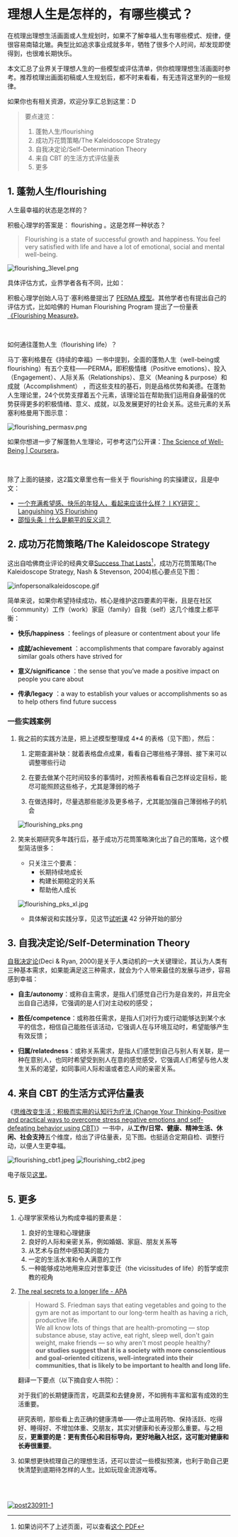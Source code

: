 # 理想人生是怎样的，有哪些模式？

在梳理出理想生活画面或人生规划时，如果不了解幸福人生有哪些模式、规律，便很容易南辕北辙。典型比如追求事业成就多年，牺牲了很多个人时间，却发现即使得到，也很难长期快乐。

本文汇总了业界关于理想人生的一些模型或评估清单，供你梳理理想生活画面时参考。推荐梳理出画面初稿或人生规划后，都不时来看看，有无违背这里列的一些规律。

如果你也有相关资源，欢迎分享汇总到这里：D

> 要点速览：
> 1. 蓬勃人生/flourishing
> 2. 成功万花筒策略/The Kaleidoscope Strategy
> 3. 自我决定论/Self-Determination Theory
> 4. 来自 CBT 的生活方式评估量表
> 5. 更多

## 1. 蓬勃人生/flourishing  

人生最幸福的状态是怎样的？

积极心理学的答案是： flourishing 。这是怎样一种状态？

> Flourishing is a state of successful growth and happiness. You feel very satisfied with life and have a lot of emotional, social and mental well-being.

![flourishing_3level.png](https://cdn.sunnyhuang.net/clipping/flourishing_3level.png/webp ':size=600')

具体评估方式，业界学者各有不同，比如：

积极心理学创始人马丁·塞利格曼提出了 [PERMA 模型](https://www.viacharacter.org/pdf/Flourishing.pdf)。其他学者也有提出自己的评估方式，比如哈佛的 Human Flourishing Program 提出了一份量表[《Flourishing Measure》](https://hfh.fas.harvard.edu/files/pik/files/flourishing_measure_pdf.pdf)。

<br />

如何通往蓬勃人生（flourishing life）？

马丁·塞利格曼在《持续的幸福》一书中提到，全面的蓬勃人生（well-being或flourishing）有五个支柱——PERMA，即积极情绪（Positive emotions）、投入（Engagement）、人际关系（Relationships）、意义（Meaning & purpose）和成就（Accomplishment） ，而这些支柱的基石，则是品格优势和美德。在蓬勃人生理论里，24个优势支撑着五个元素，该理论旨在帮助我们运用自身最强的优势获得更多的积极情绪、意义、成就，以及发展更好的社会关系。这些元素的关系塞利格曼用下图示意：

![flourishing_permasv.png](https://cdn.sunnyhuang.net/clipping/flourishing_permasv.png ':size=350')

如果你想进一步了解蓬勃人生理论，可参考这门公开课：[The Science of Well-Being | Coursera](https://www.coursera.org/learn/the-science-of-well-being)。

<br />

除了上面的链接，这2篇文章里也有一些关于 flourishing 的实操建议，且是中文：

* [一个充满希望感、快乐的年轻人，看起来应该什么样？丨KY研究：Languishing VS Flourishing](https://mp.weixin.qq.com/s/27y7b37njjQ5rYiWR83xnw)
* [邵恒头条｜什么是躺平的反义词？](https://m.igetget.com/share/course/article?id=RQLYWyjMZoa0J1vlglXp4wvzDbO26B)

## 2. 成功万花筒策略/The Kaleidoscope Strategy 


这出自哈佛商业评论的经典文章[Success That Lasts](https://hbr.org/2004/02/success-that-lasts)[^1]，成功万花筒策略(The Kaleidoscope Strategy, Nash & Stevenson, 2004)核心要点见下图：

![infopersonalkaleidoscope.gif](https://cdn.sunnyhuang.net/share/infopersonalkaleidoscope.gif)

简单来说，如果你希望持续成功，核心是维护这四要素的平衡，且是在社区（community）工作（work）家庭（family）自我（self）这几个维度上都平衡：


* **快乐/happiness** ：feelings of pleasure or contentment about your life

* **成就/achievement** ：accomplishments that compare favorably against similar goals others have strived for

* **意义/significance** ：the sense that you’ve made a positive impact on people you care about

* **传承/legacy** ：a way to establish your values or accomplishments so as to help others find future success


### 一些实践案例 

1. 我之前的实践方法是，把上述模型整理成 4*4 的表格（见下图），然后：
    1. 定期查漏补缺：就着表格盘点成果，看看自己哪些格子薄弱、接下来可以调整哪些行动
    2. 在要去做某个花时间较多的事情时，对照表格看看自己怎样设定目标，能尽可能照顾这些格子，尤其是薄弱的格子

    3. 在做选择时，尽量选那些能涉及更多格子，尤其能加强自己薄弱格子的机会
    
    ![flourishing_pks.png](https://cdn.sunnyhuang.net/share/flourishing_pks.png ':size=400')

2. 笑来长期研究多年践行后，基于成功万花筒策略演化出了自己的策略，这个模型简洁很多：
    - 只关注三个要素：
        - 长期持续地成长
        - 构建长期稳定的关系
        - 帮助他人成长

     ![flourishing_pks_xl.jpg](https://cdn.sunnyhuang.net/clipping/flourishing_pks_xl.jpg ':size=400')

    - 具体解说和实践分享，见这节[试听课](https://appqme5icso8118.h5.xiaoeknow.com/p/course/video/v_62fc5f9ee4b00a4f3734c94a) 42 分钟开始的部分
    



## 3. 自我决定论/Self-Determination Theory 

[自我决定论](https://selfdeterminationtheory.org/the-theory/)(Deci & Ryan, 2000)是关于人类动机的一大关键理论，其认为人类有三种基本需求，如果能满足这三种需求，就会为个人带来最佳的发展与进步，容易感到幸福：

- **自主/autonomy**：或称自主需求，是指人们感觉自己行为是自发的，并且完全出自自己选择，它强调的是人们对主动权的感受；

- **胜任/competence**：或称胜任需求，是指人们对行为或行动能够达到某个水平的信念，相信自己能胜任该活动，它强调人在与环境互动时，希望能够产生有效反馈；

- **归属/relatedness**：或称关系需求，是指人们感觉到自己与别人有关联，是一种在意别人，也同时希望受到别人在意的感觉感受，它强调人们希望与他人发生关系的渴望，如同事间人际和谐或者恋人间的亲密关系。


## 4. 来自 CBT 的生活方式评估量表 

《[思维改变生活：积极而实用的认知行为疗法 (Change Your Thinking-Positive and practical ways to overcome stress negative emotions and self-defeating behavior using CBT)](https://book.douban.com/subject/2984241/)》一书中，从**工作/日常、健康、精神生活、休闲、社会支持**五个维度，给出了评估量表，见下图。也挺适合定期自检、调整行动，以便人生更幸福。

![flourishing_cbt1.jpeg](https://cdn.sunnyhuang.net/share/flourishing_cbt1.jpeg/webp ':size=200')
![flourishing_cbt2.jpeg](https://cdn.sunnyhuang.net/share/flourishing_cbt2.jpeg/webp ':size=200')

电子版见[这里](https://sunnylife.feishu.cn/wiki/wikcnLgwe78yfvOlxcgBaQlcVig?office_edit=1&table=tblUpalTUaaF0KEz&sheet=I7ElK9)。


## 5. 更多 

1. 心理学家荣格认为构成幸福的要素是：
    1. 良好的生理和心理健康
    2. 良好的人际和亲密关系，例如婚姻、家庭、朋友关系等
    3. 从艺术与自然中感知美的能力
    4. 一定的生活水准和令人满意的工作
    5. 一种能够成功地用来应对世事变迁（the vicissitudes of life）的哲学或宗教的视角

2. [The real secrets to a longer life - APA](https://www.apa.org/monitor/2011/12/longer-life)

    > Howard S. Friedman says that eating vegetables and going to the gym are not as important to our long-term health as having a rich, productive life.<br />We all know lots of things that are health-promoting — stop substance abuse, stay active, eat right, sleep well, don't gain weight, make friends — so why aren't most people healthy?<br />**our studies suggest that it is a society with more conscientious and goal-oriented citizens, well-integrated into their communities, that is likely to be important to health and long life.**

    翻译一下要点（以下摘自安人书院）：

    对于我们的长期健康而言，吃蔬菜和去健身房，不如拥有丰富和富有成效的生活重要。

    研究表明，那些看上去正确的健康清单——停止滥用药物、保持活跃、吃得好、睡得好、不增加体重、交朋友，其实对健康和长寿没那么重要。与之相反，**更重要的是：更有责任心和目标导向，更好地融入社区，这可能对健康和长寿很重要**。



3. 如果想更快梳理自己的理想生活，还可以尝试一些模拟预演，也利于助自己更快清楚到底期待怎样的人生。比如玩现金流游戏等。

<br />



[^1]:如果访问不了上述页面，可以查看[这个 PDF](https://cdn.sunnyhuang.net/clipping/nash_stevenson_2004_success%20that%20lasts%2C%20the%20kaleidoscope%20strategy.pdf) 

<br />


[![post230911-1](https://cdn.sunnyhuang.net/share/post231101-1.jpg/webp)](/)